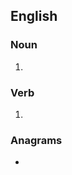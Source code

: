 {{also|gis|Gis|GIS|gís|ĝis|giş}}
==English==

===Noun===
{{head|en|noun form}}

# {{plural of|GI|lang=en}}

===Verb===
{{head|en|verb form}}

# {{en-third-person singular of|GI}}

===Anagrams===
* {{anagrams|en|a=gis|GSI|IGs|Igs|SIG|igs|sig}}